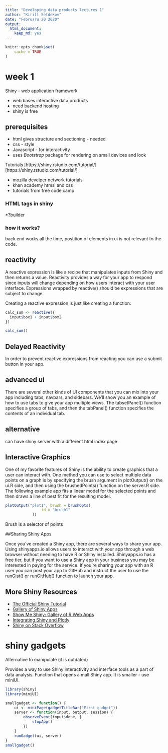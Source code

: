 ```yaml
---
title: "Developing data products lectures 1"
author: "Kirill Setdekov"
date: "Februaru 20 2020"
output:
  html_document:
    keep_md: yes
---
```


```r
knitr::opts_chunk$set(
	cache = TRUE
)
```

# week 1
Shiny - web application framework

* web bases interactive data products
* need backend hosting
* shiny is free

## prerequisites

* html gives structure and sectioning - needed
* css - style
* Javascript - for interactivity
* uses _Bootstrap_ package for rendering on small devices and look

Tutorials [https://shiny.rstudio.com/tutorial/][https://shiny.rstudio.com/tutorial/]

* mozilla develper network tutorials
* khan academy htmsl and css
* tutorials from free code camp

### HTML tags in shiny

*?builder

### how it works?

back end works all the time, postition of elements in ui is not relevant to the code.

## reactivity

A reactive expression is like a recipe that manipulates inputs from Shiny and then returns a value. Reactivity provides a way for your app to respond since inputs will change depending on how users interact with your user interface. Expressions wrapped by reactive() should be expressions that are subject to change.

Creating a reactive expression is just like creating a function:
```r
calc_sum <- reactive({
  input$box1 + input$box2
})

calc_sum()
```
## Delayed Reactivity
In order to prevent reactive expressions from reacting you can use a submit button in your app.

## advanced ui

There are several other kinds of UI components that you can mix into your app including tabs, navbars, and sidebars. We'll show you an example of how to use tabs to give your app multiple views. The tabsetPanel() function specifies a group of tabs, and then the tabPanel() function specifies the contents of an individual tab.

## alternative
can have shiny server with a different html index page  

## Interactive Graphics

One of my favorite features of Shiny is the ability to create graphics that a user can interact with. One method you can use to select multiple data points on a graph is by specifying the brush argument in plotOutput() on the ui.R side, and then using the brushedPoints() function on the server.R side. The following example app fits a linear model for the selected points and then draws a line of best fit for the resulting model.
```r
plotOutput("plot1", brush = brushOpts(
                id = "brush1"
            ))
```
Brush is a selector of points

##Sharing Shiny Apps

Once you've created a Shiny app, there are several ways to share your app. Using shinyapps.io allows users to interact with your app through a web browser without needing to have R or Shiny installed. Shinyapps.io has a free tier, but if you want to use a Shiny app in your business you may be interested in paying for the service. If you're sharing your app with an R user you can post your app to GitHub and instruct the user to use the runGist() or runGitHub() function to launch your app.

## More Shiny Resources

* [The Official Shiny Tutorial](http://shiny.rstudio.com/tutorial/)
* [Gallery of Shiny Apps](http://shiny.rstudio.com/gallery/)
* [Show Me Shiny: Gallery of R Web Apps](http://www.showmeshiny.com/)
* [Integrating Shiny and Plotly](https://plot.ly/r/shiny-tutorial/)
* [Shiny on Stack Overflow](http://stackoverflow.com/questions/tagged/shiny)

# shiny gadgets

Alternative to manipulate (it is outdated)

Provides a way to use Shiny interactivity and interface tools as a part of data analysis.
Function that opens a mall Shiny app. It is smaller - use miniUI.

```r
library(shiny)
library(miniUI)

smallgadget <- function() {
    ui <- miniPage(gadgetTitleBar("First gadget"))
    server <- function(input, output, session) {
        observeEvent(input$done, {
            stopApp()
        })
    }
    runGadget(ui, server)
}
smallgadget()
```

